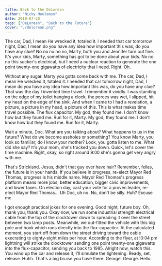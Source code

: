 ```yaml
---
title: Back to the DeLorean
author: "Nicky Meuleman"
date: 2019-07-20
tags: ["DeLorean", "Back to the Future"]
cover: "./delorean.png"
---
```


The car, Dad, I mean He wrecked it, totaled it. I needed that car tomorrow night, Dad, I mean do you have any idea how important this was, do you have any clue? No no no no no, Marty, both you and Jennifer turn out fine. It's your kids, Marty, something has got to be done about your kids. No no no this sucker's electrical, but I need a nuclear reaction to generate the one point twenty-one gigawatts of electricity that I need. Right. Oh.

Without any sugar. Marty you gotta come back with me. The car, Dad, I mean He wrecked it, totaled it. I needed that car tomorrow night, Dad, I mean do you have any idea how important this was, do you have any clue? That was the day I invented time travel. I remember it vividly. I was standing on the edge of my toilet hanging a clock, the porces was wet, I slipped, hit my head on the edge of the sink. And when I came to I had a revelation, a picture, a picture in my head, a picture of this. This is what makes time travel possible. The flux capacitor. My god, they found me. I don't know how but they found me. Run for it, Marty. My god, they found me. I don't know how but they found me. Run for it, Marty.

Wait a minute, Doc. What are you talking about? What happens to us in the future? What do we become assholes or something? You know Marty, you look so familiar, do I know your mother? Look, you gotta listen to me. What did she say? It's your mom, she's tracked you down. Quick, let's cover the time machine. Right, okay, so right around 9:00 she's gonna get very angry with me.

That's Strickland. Jesus, didn't that guy ever have hair? Remember, fellas, the future is in your hands. If you believe in progress, re-elect Mayor Red Thomas, progress is his middle name. Mayor Red Thomas's progress platform means more jobs, better education, bigger civic improvements, and lower taxes. On election day, cast your vote for a proven leader, re-elect Mayor Red Thomas... Uh Doc, uh no. No, don't be silly. Huh? Excuse me.

I got enough practical jokes for one evening. Good night, future boy. Oh, thank you, thank you. Okay now, we run some industrial strength electrical cable from the top of the clocktower down to spreading it over the street between two lamp posts. Meanwhile, we out-fitted the vehicle with this big pole and hook which runs directly into the flux-capacitor. At the calculated moment, you start off from down the street driving toward the cable execrating to eighty-eight miles per hour. According to the flyer, at !0:04 pm lightning will strike the clocktower sending one point twenty-one gigawatts into the flux-capacitor, sending you back to 1985. Alright now, watch this. You wind up the car and release it, I'll simulate the lightening. Ready, set, release. Huhh. That's a big bruise you have there. George. George. Hello.
